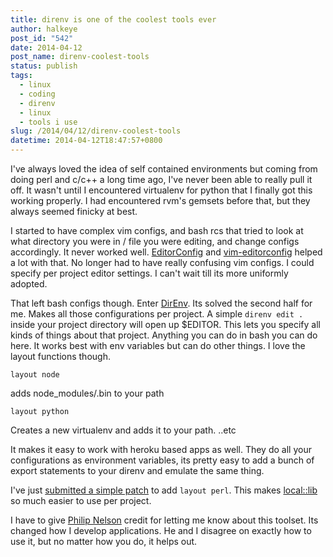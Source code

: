 ```yaml
---
title: direnv is one of the coolest tools ever
author: halkeye
post_id: "542"
date: 2014-04-12
post_name: direnv-coolest-tools
status: publish
tags:
  - linux
  - coding
  - direnv
  - linux
  - tools i use
slug: /2014/04/12/direnv-coolest-tools
datetime: 2014-04-12T18:47:57+0800
---
```


I've always loved the idea of self contained environments but coming from doing perl and c/c++ a long time ago, I've never been able to really pull it off. It wasn't until I encountered virtualenv for python that I finally got this working properly. I had encountered rvm's gemsets before that, but they always seemed finicky at best.

I started to have complex vim configs, and bash rcs that tried to look at what directory you were in / file you were editing, and change configs accordingly. It never worked well. [EditorConfig](https://editorconfig.org/) and [vim-editorconfig](https://github.com/editorconfig/editorconfig-vim) helped a lot with that. No longer had to have really confusing vim configs. I could specify per project editor settings. I can't wait till its more uniformly adopted.

That left bash configs though. Enter [DirEnv](https://direnv.net/). Its solved the second half for me. Makes all those configurations per project. A simple `direnv edit .` inside your project directory will open up $EDITOR. This lets you specify all kinds of things about that project. Anything you can do in bash you can do here. It works best with env variables but can do other things. I love the layout functions though.

```
layout node
```

adds node_modules/.bin to your path

```
layout python
```

Creates a new virtualenv and adds it to your path.
..etc

It makes it easy to work with heroku based apps as well. They do all your configurations as environment variables, its pretty easy to add a bunch of export statements to your direnv and emulate the same thing.

I've just [submitted a simple patch](https://github.com/zimbatm/direnv/pull/110) to add `layout perl`. This makes [local::lib](https://search.cpan.org/dist/local-lib/lib/local/lib.pm) so much easier to use per project.

I have to give [Philip Nelson](https://pnelson.ca/) credit for letting me know about this toolset. Its changed how I develop applications. He and I disagree on exactly how to use it, but no matter how you do, it helps out.
